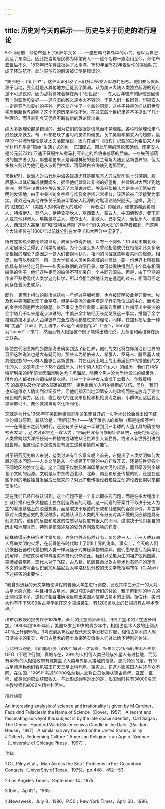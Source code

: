 ```yaml
---
---
---
```

title: 历史对今天的启示——历史与关于历史的流行理论
---




5个世纪前，哥伦布登上了圣萨尔瓦多——一座巴哈马群岛中的小岛。他以为自己到达了东南亚，因此把当地居民称为印第安人——这个名称一直沿用至今。哥伦布去世后不久，1513年巴尔博亚抵达了太平洋，1519年至1522年麦哲伦的探险队完成了环球航行，此时哥伦布的假设被证明是错误的。

“美洲是一个新世界”，这种认识引发了人们对印第安人起源的思考。他们要么就起源于当地，要么就是从其他地方迁徙到了美洲。认为美洲大陆人类独立起源的观点是不可思议的，因为那将意味着存在两个“创世纪”——在大西洋彼岸的伊甸园里也有一对亚当和夏娃——这与旧约教义是水火不容的。于是人们一致同意，印第安人一定是亚当和夏娃的子孙。但这又产生了一个新的问题，这些子孙是怎样从旧世界移居到新世界的呢？这个问题历来争论不休，在过去四个世纪里差不多提出了几十种理论，而且直到今天仍然不断有新的理论冒出来。

绝大多数理论都是错误的，因为它们的依据是信念而不是理性。各种时髦理论走马灯般换来换去，每一种都反映了当时的见识和偏见。关于美洲印第安人的起源，最早的一种流行理论是犹太失落部落说，因为在当时《旧约》记载的古代希伯来人种学材料几乎是“原始”生活方式的惟一已知模式。因此早期的理论家确信，印第安人是公元前721年亚速王征服并从撒马利亚带走的希伯来部落的后裔。一些失落部落说的拥护者认为，那些希伯来人是穿越神秘的亚特兰蒂斯大陆到达新世界的，但大多数人则认为他们是从波斯到中国、再穿越白令海峡到达那里的。

18世纪时，欧洲人对古代地中海各民族尤其是腓尼基人的成就印象十分深刻。腓尼基人以其航海成就而闻名，据信他们曾绕过非洲的好望角，并曾跨过大西洋到达美洲。然而在19世纪在埃及发现了大量古迹后，埃及开始被认为是美洲印第安文明的发源地。由于中美洲的金字塔与埃及金字塔非常相似，该理论被广泛接受为事实。此外还有其他许多关于美洲印第安人起源的时髦理论随兴随灭。这样，我们的“红皮肤人”（美国人对印第安人的蔑称——译者注）的起源，便被追溯到希腊人、特洛伊人、罗马人、伊特鲁斯坎人、塞西亚人、蒙古人、中国佛教徒、曼丁哥人或其他非洲人、早期爱尔兰人、威尔士人、北欧人、巴斯克人、葡萄牙人、法国人、西班牙人甚至“缪”和“亚特兰蒂斯”这两个“消失的大陆”的幸存者那里，而这两个大陆相传在11000年以前就分别在太平洋和大西洋中沉没了。

所有这些说法都无法被证明，或至少值得质疑，只有一个例外：10世纪末期北欧人定居纽芬兰得到了科学的证明。为什么这么多人曾经相信或仍在相信如此众多毫无根据的理论？原因之一是人们错误地认为，相同的习俗就意味着共同的起源。相反，你可以到任何一所一流大学有关人类关系领域的档案处，要一份世界上所有民族具有某些特定习俗——如表亲联姻的详细目录。你可以很快得到几十个具有相同婚俗的例子，他们这种相同的婚俗不可能来自一个共同的源头。但是，由于早期的作者不熟悉现代人类学这门科学，所以会想当然地认为在遥远的过去，相同习俗之间存在着历史联系。

同样，表面上相似的制度或结构一旦经过仔细考察，也会被证明彼此差异很大。埃及和中美洲都发现了金字塔，但是中美洲的金字塔是举行宗教仪式的中心，而埃及的金字塔则是巨大的陵墓。以下事实也同样重要：最新的发掘工作揭示出中美洲的金字塔几千年来是逐步演进的。中美洲金字塔经历长期发展这一事实，推翻了金字塔建造技术是从大西洋彼岸完全成熟地移植过来的理论。同样，在加利福尼亚一种叫“尤基”（Yuki）的土语中，KO这个词意指“go”（“去”），horn意为“come”（“来”），然而没有人根据这个例子能得出结论说，尤基语和英语存在历史联系。

即使古代旧世界的少数航海者确实到达了新世界，他们的文化将立即统治新世界的习俗这种说法也是大有疑问的。那些认为希伯来人、希腊人、罗马人、腓尼基人或其他民族的一小群人能够到达新世界，并在辽阔土地上的土著居民中传播他们的文化的人，必须考虑一下18个西班牙人（16个男人和2个女人）的经历，他们在科尔特斯到来的6年前曾因海难到达尤卡坦海岸。除两个男人沦为当地酋长的奴隶外，所有的人都被作为牺牲献祭吃掉。其中一个幸存者完全成了土著人，他戴着精巧‘的鼻塞以及他所皈依部落的耳环’，拒绝重新加入科尔特斯的队伍。同样，我们也知道维京人确实到过纽芬兰，但他们都因当地印第安人的敌视而被迫放弃了建立殖民地的努力。因此，直到现代的连发来复枪和机枪发明之前，小群体到达后要么被全部消火，要么就被当地文化所同化。

这就是为什么1968年在美国新墨西哥州的圣菲召开的一次学术讨论会得出如下结论的部分原因。其结论是：“到目前为止——除了维京人的接触（那是在纽芬兰）——在哥伦布之前的时代，还没有关于从这一半球到另一半球的人造工具的确凿的考古发现”。这次讨论会还一致认为：“目前并没有可靠的证据证明，在哥伦布之前人类曾跨越大洋把任何一种植物或动物从旧世界引入新世界，或者从新世界引进到旧世界。但这也绝不是说就没有发生这种事情的可能”。

对于研究历史的人来说，这类讨论有什么意义呢？首先，它提出了人类文明如何发展的基本问题——人类文明是从一个或若干早期的中心扩散开去，还是在世界各个不同地区的独立创造。这个问题不仅触及美洲印第安文明的起源，而且牵涉到全球各个文明的起源。文明是从中东向西北欧、北非、南亚和东亚传播的呢，还是在这些不同的地区独自发展成长起来的？对此扩散传播论者和独立创造论者长期以来都在争论。

现在我们已经日益认识到，这个问题不是一个非此即彼的问题，而是在多大程度上扩散传播和在多大程度上独立创造两者的问题。这一问题的答案并不取决于先人为主的看法基础上的浪漫想像，而是取决于艰苦的研究和对结果的客观评价。考古学家对人类史前史的发现越多，就越认识到人类的所有分支对其环境的反应都是具有创造力的。他们的反应和成就的性质以及程度有很大的不同，这取决于他们各自的历史和地理背景，特别是前面述及的受外界刺激影响的程度。

同样值得历史研究者注意的是，许多门外汉仍然认为，各色欧洲人、亚洲人或非洲人高举文明的火炬，在前哥伦布时代踏上了新Ⅱ上界的海岸。事实上，今天的人们仍像旧石器时代最初的人类一样沉迷于对神秘事物的崇拜。他们墨守虚幻而简单化的解释，即使这种解释与事实不符也仍然如此。我们以采集为生的祖先依赖图腾、巫师或者巫医。现代人对于飞碟、占八卦、纸牌算命以及占星术也有同样的迷信。本文的读者将会认识到加利福尼亚大学洛杉矶分校的天文学教授埃布尔（G.Abel）下述报告的重要性：

“我曾对选我的天文学概论课程的普通大学生进行调查，发现其中三分之一的人对占星术感兴趣，并且相信占星术。通过与国内同行们的讨论，我了解到别的地方的比例也差不多，这也许相当准确地反映出美国人信仰占星术的比例。据估计，美罔大约有不下5000名占星学家在这个领域谋生，有1200家以上的日报辟有占星术专栏。”

埃布尔教授的报告作于1975年。此后的民意测验表明，相信占星术的人在逐步增加。1980年到1985年间，美国13岁至19岁的青少年中，相信占星术人数的比例从40％上升到55％。3考虑到从16世纪现代天文学发韧之时起，相信占星术的人就日渐减少的事实，今日占星术的卷土重来确实值得人们对此给予特别的关注。

与此相似的是，《新闻周刊》1996年做过一次调查，结果显示48％的美国人相信UFO（不明飞行物）真的存在，29％的人相信人类已经与外星人有过接触，而另有48％的人相信政府有意掩盖了人类与外星人接触的信息。更为特别的是，有的占星师声称他们看见猫王在天王星上啃炸鸡。事实上，在这方面美国人并非与众不同，在法国，1995年有近50000名纳税人宣称自己依靠从事占星师、巫医、巫师、或类似的职业获取收入。与此形成鲜明对比的是，法国当时只有36000名天主教牧师和6000名精神科医生。





推荐读物


An interesting analysis of science and irrationality is given by M.Gardner，Fads dnd Fallaciesin the Name of Science（Dover，1957）.A recent and fascinating surveyof this subject is by the late space sdentist，Carl Sagan，The Demon-Haunted World:Science as a Candle in the Dark（Random House，1997）.A similar survey focused onthe United States，is by J.Gilbert，Redeeming Culture：American Religion in an Age of Science（University of Chicago Plress，1997）.





注释


1.C.L.Riley et al.，Man Across the Sea：Problems in Pre-Columbian Contacts（UniverSity of Texas，1975），pp.448，452—53.

2.Los Angeles Times，September 14，1975.

3.Ibid.，April21，1985.

4.Newsweek，July 8，1996，P.50；New York Times，April 30，1996.